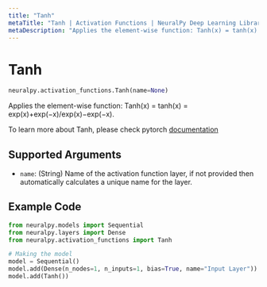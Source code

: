 ```yaml
---
title: "Tanh"
metaTitle: "Tanh | Activation Functions | NeuralPy Deep Learning Library"
metaDescription: "Applies the element-wise function: Tanh(x) = tanh(x) = exp(x)+exp(−x)/exp(x)−exp(−x)."
---
```


# Tanh

```python
neuralpy.activation_functions.Tanh(name=None)
```

Applies the element-wise function: Tanh(x) = tanh(x) = exp(x)+exp(−x)/exp(x)−exp(−x).

To learn more about Tanh, please check pytorch [documentation](https://pytorch.org/docs/stable/generated/torch.nn.Tanh.html#torch.nn.Tanh)

## Supported Arguments

- `name`: (String) Name of the activation function layer, if not provided then automatically calculates a unique name for the layer.

## Example Code

```python
from neuralpy.models import Sequential
from neuralpy.layers import Dense
from neuralpy.activation_functions import Tanh

# Making the model
model = Sequential()
model.add(Dense(n_nodes=1, n_inputs=1, bias=True, name="Input Layer"))
model.add(Tanh())
```
